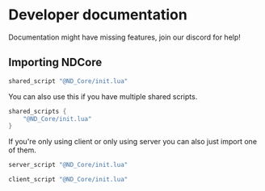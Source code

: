 
# Developer documentation
 
<Callout type="warning" emoji="⚠️">
    Documentation might have missing features, join our discord for help! <DiscordInlineShield
        href="https://discord.gg/andys-development-857672921912836116"
        src="https://discordapp.com/api/guilds/857672921912836116/widget.png?style=shield"
        alt="Andy's Development Discord server"
    />
</Callout>

## Importing NDCore
```lua copy filename="fxmanifest.lua"
shared_script "@ND_Core/init.lua"
```

You can also use this if you have multiple shared scripts.
```lua copy filename="fxmanifest.lua"
shared_scripts {
    "@ND_Core/init.lua"
}
```

If you're only using client or only using server you can also just import one of them.
```lua copy filename="fxmanifest.lua"
server_script "@ND_Core/init.lua"
```

```lua copy filename="fxmanifest.lua"
client_script "@ND_Core/init.lua"
```

